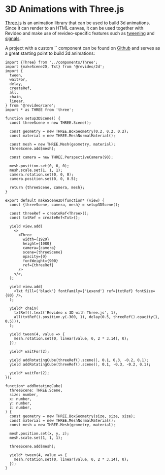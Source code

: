 # 3D Animations with Three.js

[Three.js](https://threejs.org/) is an animation library that can be used to
build 3d animations. Since it can render to an HTML canvas, it can be used
together with Revideo and make use of revideo-specific features such as
[tweening](/tweening) and [signals](/signals).

A project with a custom `` component can be found on
[Github](https://github.com/redotvideo/examples/tree/main/three-js-example) and
serves as a great starting point to build 3d animations:

```tsx
import {Three} from '../components/Three';
import {makeScene2D, Txt} from '@revideo/2d';
import {
  tween,
  waitFor,
  delay,
  createRef,
  all,
  chain,
  linear,
} from '@revideo/core';
import * as THREE from 'three';

function setup3DScene() {
  const threeScene = new THREE.Scene();

  const geometry = new THREE.BoxGeometry(0.2, 0.2, 0.2);
  const material = new THREE.MeshNormalMaterial();

  const mesh = new THREE.Mesh(geometry, material);
  threeScene.add(mesh);

  const camera = new THREE.PerspectiveCamera(90);

  mesh.position.set(0, 0, 0);
  mesh.scale.set(1, 1, 1);
  camera.rotation.set(0, 0, 0);
  camera.position.set(0, 0, 0.5);

  return {threeScene, camera, mesh};
}

export default makeScene2D(function* (view) {
  const {threeScene, camera, mesh} = setup3DScene();

  const threeRef = createRef<Three>();
  const txtRef = createRef<Txt>();

  yield view.add(
    <>
      <Three
        width={1920}
        height={1080}
        camera={camera}
        scene={threeScene}
        opacity={0}
        fontWeight={900}
        ref={threeRef}
      />
    </>,
  );

  yield view.add(
    <Txt fill={'black'} fontFamily={'Lexend'} ref={txtRef} fontSize={80} />,
  );

  yield* chain(
    txtRef().text('Revideo x 3D with Three.js', 1),
    all(txtRef().position.y(-300, 1), delay(0.5, threeRef().opacity(1, 0.5))),
  );

  yield tween(4, value => {
    mesh.rotation.set(0, linear(value, 0, 2 * 3.14), 0);
  });

  yield* waitFor(2);

  yield addRotatingCube(threeRef().scene(), 0.1, 0.3, -0.2, 0.1);
  yield addRotatingCube(threeRef().scene(), 0.1, -0.3, -0.2, 0.1);

  yield* waitFor(2);
});

function* addRotatingCube(
  threeScene: THREE.Scene,
  size: number,
  x: number,
  y: number,
  z: number,
) {
  const geometry = new THREE.BoxGeometry(size, size, size);
  const material = new THREE.MeshNormalMaterial();
  const mesh = new THREE.Mesh(geometry, material);

  mesh.position.set(x, y, z);
  mesh.scale.set(1, 1, 1);

  threeScene.add(mesh);

  yield* tween(4, value => {
    mesh.rotation.set(0, linear(value, 0, 2 * 3.14), 0);
  });
}
```
